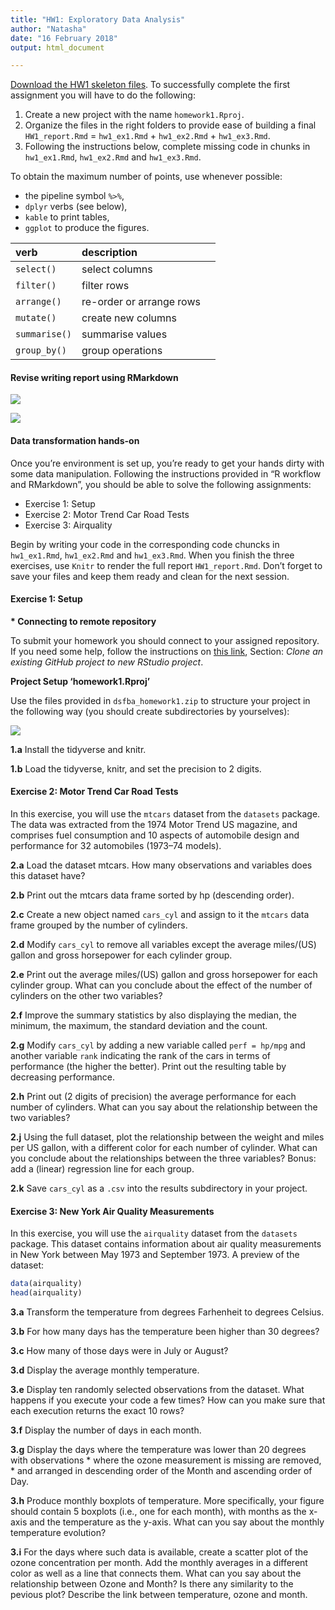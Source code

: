 ```yaml
---
title: "HW1: Exploratory Data Analysis"
author: "Natasha"
date: "16 February 2018"
output: html_document

---
```


[Download the HW1 skeleton files](https://raw.githubusercontent.com/tvatter/dsfba_2018/master/data/dsfba_homework1_skeleton.zip). To successfully complete the first assignment you
will have to do the following:

1. Create a new project with the name `homework1.Rproj`.
2. Organize the files in the right folders to provide ease of building a final
`HW1_report.Rmd` = `hw1_ex1.Rmd` + `hw1_ex2.Rmd` + `hw1_ex3.Rmd`.
3. Following the instructions below, complete missing code in chunks in `hw1_ex1.Rmd`, `hw1_ex2.Rmd` and `hw1_ex3.Rmd`. 


To obtain the maximum number of points, use whenever possible:

* the pipeline symbol `%>%`,
* `dplyr` verbs (see below),
* `kable` to print tables,
* `ggplot` to produce the figures.


| verb | description |
| :---  | :---  | :---:  |
| `select()` | select columns |
| `filter()` | filter rows |
| `arrange()` | re-order or arrange rows |
| `mutate()` | create new columns |
| `summarise()` | summarise values |
| `group_by()` | group operations |

#### Revise writing report using RMarkdown

![](rmarkdown_cs_1.png)

![](rmarkdown_cs_2.png)

<!-- __Q1.__ To showcase your successful project organisation, start your report by -->
<!-- providing the code and output for listing all files in your current directory  -->
<!-- and subdirectories. -->

#### Data transformation hands-on

Once you're environment is set up, you're ready to get your hands dirty with 
some data manipulation. Following the instructions provided in "R workflow and
RMarkdown", you should be able to solve the following assignments:

 * Exercise 1: Setup
 * Exercise 2: Motor Trend Car Road Tests
 * Exercise 3: Airquality


Begin by writing your code in the corresponding code chuncks in `hw1_ex1.Rmd`,
`hw1_ex2.Rmd` and `hw1_ex3.Rmd`. When you finish the three exercises, use `Knitr` to render the
full report `HW1_report.Rmd`.
Don't forget to save your files and keep them ready and clean for the next session. 


#### Exercise 1: Setup

__* Connecting to remote repository__

To submit your homework you should connect to your assigned repository. If you need some help, follow the instructions on [this link](https://www.r-bloggers.com/rstudio-and-github/), Section: *Clone an existing GitHub project to new RStudio project*.

__Project Setup 'homework1.Rproj'__

Use the files provided in `dsfba_homework1.zip` to structure your project in the following way (you should create subdirectories by yourselves):

![](project_structure.png)

__1.a__ Install the tidyverse and knitr.

__1.b__ Load the tidyverse, knitr, and set the precision to 2 digits.

#### Exercise 2: Motor Trend Car Road Tests

In this exercise, you will use the `mtcars` dataset from the `datasets` package. The data was extracted from the 1974 Motor Trend US magazine, and comprises fuel consumption and 10 aspects of automobile design and performance for 32 automobiles (1973–74 models).

__2.a__ Load the dataset mtcars. How many observations and variables does this dataset have?

__2.b__ Print out the mtcars data frame sorted by hp (descending order).

__2.c__ Create a new object named `cars_cyl` and assign to it the `mtcars` data frame grouped by the number of cylinders.

__2.d__ Modify `cars_cyl` to remove all variables except the average miles/(US) gallon and gross horsepower for each cylinder group.

__2.e__ Print out the average miles/(US) gallon and gross horsepower for each cylinder group.
What can you conclude about the effect of the number of cylinders on the other two variables?

__2.f__ Improve the summary statistics by also displaying the median, the minimum, the maximum, the standard deviation and the count.

__2.g__ Modify `cars_cyl` by adding a new variable called `perf = hp/mpg` and another
variable `rank` indicating the rank of the cars in terms of performance (the higher the better). 
Print out the resulting table by decreasing performance.

__2.h__ Print out (2 digits of precision) the average performance for each 
number of cylinders. What can you say about the relationship between the two variables?

__2.j__ Using the full dataset, plot the relationship between the weight and miles per US gallon, with a different color for each number of cylinder. What can you conclude about the relationships between the three variables? Bonus: add a (linear) regression line for each group.

__2.k__ Save `cars_cyl` as a `.csv` into the results subdirectory in your project.


#### Exercise 3: New York Air Quality Measurements

In this exercise, you will use the `airquality` dataset from the `datasets` package. 
This dataset contains information about air quality measurements in New York between May 1973 and September 1973. A preview of the dataset:

```r

data(airquality)
head(airquality)

```

__3.a__ Transform the temperature from degrees Farhenheit to degrees Celsius.

__3.b__ For how many days has the temperature been higher than 30 degrees?

__3.c__ How many of those days were in July or August?

__3.d__ Display the average monthly temperature.

__3.e__ Display ten randomly selected observations from the dataset. What happens if you execute your code a few times? How can you make sure that each execution returns the exact 10 rows?

__3.f__ Display the number of days in each month.

__3.g__ Display the days where the temperature was lower than 20 degrees with observations
* where the ozone measurement is missing are removed,
* and arranged in descending order of the Month and ascending order of Day.

__3.h__ Produce monthly boxplots of temperature. More specifically, your figure 
should contain 5 boxplots (i.e., one for each month), with months as the x-axis 
and the temperature as the y-axis. What can you say about the monthly temperature evolution?

__3.i__ For the days where such data is available, create a scatter plot of the ozone concentration per month. Add the monthly averages in a different color as well as a line that connects them. 
What can you say about the relationship between Ozone and Month? Is there any similarity to the pevious plot? Describe the link between temperature, ozone and month.

